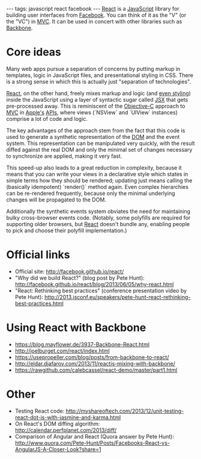 ---
tags: javascript react facebook
---
[[React]] is a [[JavaScript]] library for building user interfaces from [[Facebook]]. You can think of it as the "V" (or the "VC") in [[MVC]]. It can be used in concert with other libraries such as [[Backbone]].

= Core ideas =

Many web apps pursue a separation of concerns by putting markup in templates, logic in JavaScript files, and presentational styling in CSS. There is a strong sense in which this is actually just "separation of technologies".

[[React]], on the other hand, freely mixes markup and logic (and [https://github.com/hedgerwang/react-styles even styling]) inside the JavaScript using a layer of syntactic sugar called [[JSX]] that gets pre-processed away. This is reminiscent of the [[Objective-C]] approach to [[MVC]] in [[Apple's]] [[APIs]], where views (`NSView` and `UIView` instances) comprise a lot of code and logic.

The key advantages of the approach stem from the fact that this code is used to generate a synthetic representation of the [[DOM]] and the event system. This representation can be manipulated very quickly, with the result diffed against the real DOM and only the minimal set of changes necessary to synchronize are applied, making it very fast.

This speed-up also leads to a great reduction in complexity, because it means that you can write your views in a declarative style which states in simple terms how they should be rendered; updating just means calling the (basically idempotent) `render()` method again. Even complex hierarchies can be re-rendered frequently, because only the minimal underlying changes will be propagated to the DOM.

Additionally the synthetic events system obviates the need for maintaining bulky cross-browser events code. (Notably, some polyfills are required for supporting older browsers, but [[React]] doesn't bundle any, enabling people to pick and choose their polyfill implementation.)

= Official links =

* Official site: http://facebook.github.io/react/
* "Why did we build React?" (blog post by Pete Hunt): http://facebook.github.io/react/blog/2013/06/05/why-react.html
* "React: Rethinking best practices" (conference presentation video by Pete Hunt): http://2013.jsconf.eu/speakers/pete-hunt-react-rethinking-best-practices.html

= Using React with Backbone =

* https://blog.mayflower.de/3937-Backbone-React.html
* http://joelburget.com/react/index.html
* https://usepropeller.com/blog/posts/from-backbone-to-react/
* http://eldar.djafarov.com/2013/11/reactjs-mixing-with-backbone/
* https://rawgithub.com/calebcassel/react-demo/master/part1.html

= Other =

* Testing React code: http://myshareoftech.com/2013/12/unit-testing-react-dot-js-with-jasmine-and-karma.html
* On React's DOM diffing algorithm: http://calendar.perfplanet.com/2013/diff/
* Comparison of Angular and React (Quora answer by Pete Hunt): http://www.quora.com/Pete-Hunt/Posts/Facebooks-React-vs-AngularJS-A-Closer-Look?share=1
